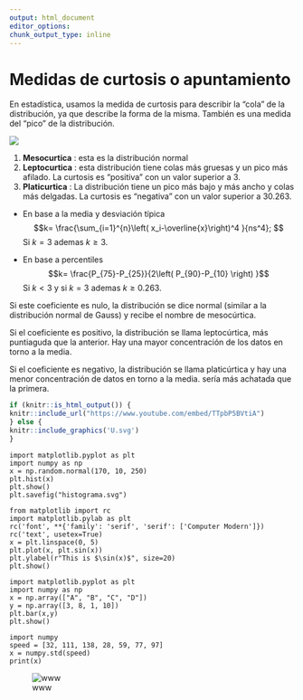 ```yaml
---
output: html_document
editor_options: 
chunk_output_type: inline
---
```


# Medidas de curtosis o apuntamiento

En estadística, usamos la medida de curtosis para describir la "cola" de la distribución, ya que describe la forma de la misma. También es una medida del "pico" de la distribución.

![](curtosis.jpg)

1.  **Mesocurtica** : esta es la distribución normal
2.  **Leptocurtica** : esta distribución tiene colas más gruesas y un pico más afilado. La curtosis es "positiva" con un valor superior a 3.
3.  **Platicurtica** : La distribución tiene un pico más bajo y más ancho y colas más delgadas. La curtosis es "negativa" con un valor superior a 30.263.

* En base a la media y desviación típica
$$k= \frac{\sum_{i=1}^{n}\left( x_i-\overline{x}\right)^4 }{ns^4}; $$ Si $k=3$ ademas $k\geq 3$.

* En base a percentiles
$$k= \frac{P_{75}-P_{25}}{2\left( P_{90}-P_{10} \right) }$$ Si $k<3$ y si $k=3$ ademas $k\geq 0.263$.

Si este coeficiente es nulo, la distribución se dice normal (similar a la distribución normal de Gauss) y recibe el nombre de mesocúrtica.

Si el coeficiente es positivo, la distribución se llama leptocúrtica, más puntiaguda que la anterior. Hay una mayor concentración de los datos en torno a la media.

Si el coeficiente es negativo, la distribución se llama platicúrtica y hay una menor concentración de datos en torno a la media. sería más achatada que la primera.

```r
if (knitr::is_html_output()) {
knitr::include_url("https://www.youtube.com/embed/TTpbP5BVtiA")
} else {
knitr::include_graphics('U.svg')
}
```

```python3 {cmd=true matplotlib=true}
import matplotlib.pyplot as plt
import numpy as np
x = np.random.normal(170, 10, 250)
plt.hist(x)
plt.show() 
plt.savefig("histograma.svg")
```

```python3 {cmd=true matplotlib=true}
from matplotlib import rc
import matplotlib.pylab as plt
rc('font', **{'family': 'serif', 'serif': ['Computer Modern']})
rc('text', usetex=True)
x = plt.linspace(0, 5)
plt.plot(x, plt.sin(x))
plt.ylabel(r"This is $\sin(x)$", size=20)
plt.show()
```

```python3 {cmd=true matplotlib=true}
import matplotlib.pyplot as plt
import numpy as np
x = np.array(["A", "B", "C", "D"])
y = np.array([3, 8, 1, 10])
plt.bar(x,y)
plt.show()
```

```python3 {cmd=true matplotlib=true}
import numpy
speed = [32, 111, 138, 28, 59, 77, 97]
x = numpy.std(speed)
print(x)
```

![www](foo.png)